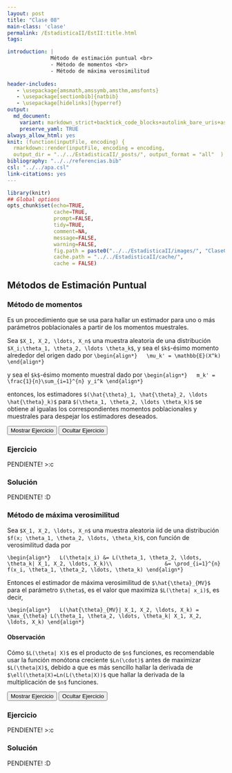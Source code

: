 ```yaml
---
layout: post
title: "Clase 08"
main-class: 'clase'
permalink: /EstadisticaII/EstII:title.html
tags:

introduction: |
              Método de estimación puntual <br>
              - Método de momentos <br>
              - Método de máxima verosimilitud
              
header-includes:
   - \usepackage{amsmath,amssymb,amsthm,amsfonts}
   - \usepackage[sectionbib]{natbib}
   - \usepackage[hidelinks]{hyperref}
output:
  md_document:
    variant: markdown_strict+backtick_code_blocks+autolink_bare_uris+ascii_identifiers+tex_math_single_backslash
    preserve_yaml: TRUE
always_allow_html: yes   
knit: (function(inputFile, encoding) {
  rmarkdown::render(inputFile, encoding = encoding,
  output_dir = "../../EstadisticaII/_posts/", output_format = "all"  ) })
bibliography: "../../referencias.bib"
csl: "../../apa.csl"
link-citations: yes
---
```


```r
library(knitr)
## Global options
opts_chunk$set(echo=TRUE,
               cache=TRUE,
               prompt=FALSE,
               tidy=TRUE,
               comment=NA,
               message=FALSE,
               warning=FALSE,
               fig.path = paste0("../../EstadisticaII/images/", "Clase08"),
               cache.path = "../../EstadisticaII/cache/",
               cache = FALSE)

```

## Métodos de Estimación Puntual
### Método de momentos
Es un procedimiento que se usa para hallar un estimador para uno o más parámetros poblacionales a partir de los momentos muestrales.

Sea `$X_1, X_2, \ldots, X_n$` una muestra aleatoria de una distribución `$X_i;\theta_1, \theta_2, \ldots \theta_k$`, y sea el `$k$`-ésimo momento alrededor del origen dado por 
`\begin{align*}
  \mu_k' = \mathbb{E}(X^k)
\end{align*}`

y sea el `$k$`-ésimo momento muestral dado por
`\begin{align*}
  m_k' = \frac{1}{n}\sum_{i=1}^{n} y_i^k
\end{align*}`

entonces, los estimadores `$(\hat{\theta}_1, \hat{\theta}_2, \ldots \hat{\theta}_k)$` para `$(\theta_1, \theta_2, \ldots \theta_k)$` se obtiene al igualas los correspondientes momentos poblacionales y muestrales para despejar los estimadores deseados.

<button id="Show1" class="btn btn-secondary">Mostrar Ejercicio </button>
<button id="Hide1" class="btn btn-info">Ocultar Ejercicio </button>
<main id="botoncito1"> 
<h3 data-toc-skip> Ejercicio </h3> 
<p> PENDIENTE! >:c</p>

<h3 data-toc-skip> Solución </h3> 
<p> PENDIENTE! :D
</p>
</main>

### Método de máxima verosimilitud
Sea `$X_1, X_2, \ldots, X_n$` una muestra aleatoria iid de una distribución `$f(x; \theta_1, \theta_2, \ldots, \theta_k)$`, con función de verosimilitud dada por

`\begin{align*}
  L(\theta|x_i) &= L(\theta_1, \theta_2, \ldots, \theta_k| X_1, X_2, \ldots, X_k)\\
                &= \prod_{i=1}^{n} f(x_i, \theta_1, \theta_2, \ldots, \theta_k)
\end{align*}`

Entonces el estimador de máxima verosimilitud de `$\hat{\theta}_{MV}$` para el parámetro `$\theta$`, es el valor que maximiza `$L(\theta| x_i)$`, es decir, 

`\begin{align*}
  L(\hat{\theta}_{MV}| X_1, X_2, \ldots, X_k) = \max_{\theta} L(\theta_1, \theta_2, \ldots, \theta_k| X_1, X_2, \ldots, X_k)
\end{align*}`

#### Observación
Cómo `$L(\theta| X)$` es el producto de `$n$` funciones, es recomendable usar la función monótona creciente `$Ln(\cdot)$` antes de maximizar `$L(\theta|X)$`, debido a que es más sencillo hallar la derivada de `$\ell(\theta|X)=Ln(L(\theta|X))$` que hallar la derivada de la multiplicación de `$n$` funciones.

<button id="Show2" class="btn btn-secondary">Mostrar Ejercicio </button>
<button id="Hide2" class="btn btn-info">Ocultar Ejercicio </button>
<main id="botoncito2"> 
<h3 data-toc-skip> Ejercicio </h3> 
<p> PENDIENTE! >:c</p>

<h3 data-toc-skip> Solución </h3> 
<p> PENDIENTE! :D
</p>
</main>